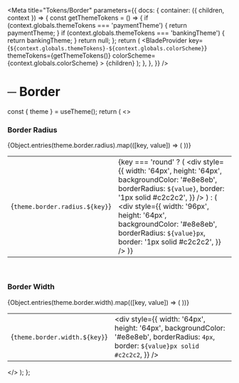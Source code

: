 
<Meta
  title="Tokens/Border"
  parameters={{
    docs: {
      container: ({ children, context }) => {
        const getThemeTokens = () => {
          if (context.globals.themeTokens === 'paymentTheme') {
            return paymentTheme;
          }
          if (context.globals.themeTokens === 'bankingTheme') {
            return bankingTheme;
          }
          return null;
        };
        return (
          <DocsContainer context={context}>
            <BladeProvider
              key={`${context.globals.themeTokens}-${context.globals.colorScheme}`}
              themeTokens={getThemeTokens()}
              colorScheme={context.globals.colorScheme}
            >
              {children}
            </BladeProvider>
          </DocsContainer>
        );
      },
    },
  }}
/>

# ─ Border

  const { theme } = useTheme();
  return (
    <>
      <br />
      <h3>Border Radius</h3>
      <table>
        <tbody>
          {Object.entries(theme.border.radius).map(([key, value]) => (
            <tr key={key}>
              <td>{`theme.border.radius.${key}`}</td>
              <td>
                {key === 'round' ? (
                  <div
                    style={{
                      width: '64px',
                      height: '64px',
                      backgroundColor: '#e8e8eb',
                      borderRadius: `${value}`,
                      border: '1px solid #c2c2c2',
                    }}
                  />
                ) : (
                  <div
                    style={{
                      width: '96px',
                      height: '64px',
                      backgroundColor: '#e8e8eb',
                      borderRadius: `${value}px`,
                      border: '1px solid #c2c2c2',
                    }}
                  />
                )}
              </td>
            </tr>
          ))}
        </tbody>
      </table>
      <br />
      <h3>Border Width</h3>
      <table>
        <tbody>
          {Object.entries(theme.border.width).map(([key, value]) => (
            <tr key={key}>
              <td>{`theme.border.width.${key}`}</td>
              <td>
                <div
                  style={{
                    width: '64px',
                    height: '64px',
                    backgroundColor: '#e8e8eb',
                    borderRadius: `4px`,
                    border: `${value}px solid #c2c2c2`,
                  }}
                />
              </td>
            </tr>
          ))}
        </tbody>
      </table>
    </>
  );
};

<Border />
